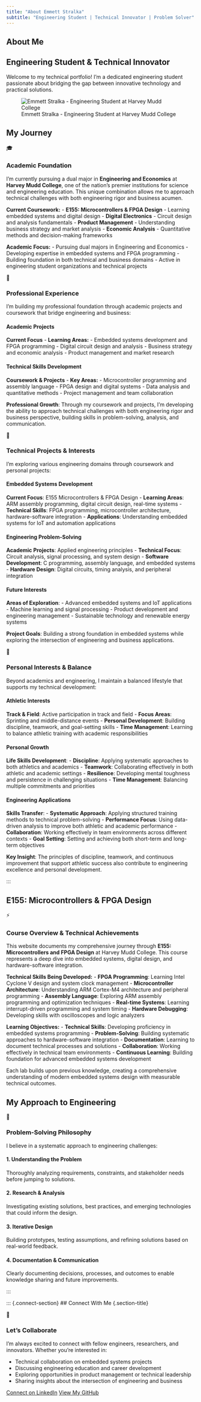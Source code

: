 ```yaml
---
title: "About Emmett Stralka"
subtitle: "Engineering Student | Technical Innovator | Problem Solver"
---
```


::: {.about-intro}
# About Me {.about-title}

## Engineering Student & Technical Innovator {.about-subtitle}

Welcome to my technical portfolio! I'm a dedicated engineering student passionate about 
bridging the gap between innovative technology and practical solutions.

![Emmett Stralka - Engineering Student at Harvey Mudd College](images/headshot.jpg){.about-image}
:::

## My Journey {.section-title}

::: {.journey-grid}

::: {.journey-card .scroll-animate-left}
::: {.card-icon}
🎓
:::
### Academic Foundation

I'm currently pursuing a dual major in **Engineering and Economics** at **Harvey Mudd College**, one of the nation's premier institutions for science and engineering education. This unique combination allows me to approach technical challenges with both engineering rigor and business acumen.

**Current Coursework:**
- **E155: Microcontrollers & FPGA Design** - Learning embedded systems and digital design
- **Digital Electronics** - Circuit design and analysis fundamentals
- **Product Management** - Understanding business strategy and market analysis
- **Economic Analysis** - Quantitative methods and decision-making frameworks

**Academic Focus:**
- Pursuing dual majors in Engineering and Economics
- Developing expertise in embedded systems and FPGA programming
- Building foundation in both technical and business domains
- Active in engineering student organizations and technical projects
:::

::: {.journey-card .scroll-animate-scale}
::: {.card-icon}
💼
:::
### Professional Experience

I'm building my professional foundation through academic projects and coursework that bridge engineering and business:

#### Academic Projects
**Current Focus** - **Learning Areas:**
- Embedded systems development and FPGA programming
- Digital circuit design and analysis
- Business strategy and economic analysis
- Product management and market research

#### Technical Skills Development
**Coursework & Projects** - **Key Areas:**
- Microcontroller programming and assembly language
- FPGA design and digital systems
- Data analysis and quantitative methods
- Project management and team collaboration

**Professional Growth**: Through my coursework and projects, I'm developing the ability to approach technical challenges with both engineering rigor and business perspective, building skills in problem-solving, analysis, and communication.
:::

::: {.journey-card .scroll-animate-right}
::: {.card-icon}
🚀
:::
### Technical Projects & Interests

I'm exploring various engineering domains through coursework and personal projects:

#### Embedded Systems Development
**Current Focus**: E155 Microcontrollers & FPGA Design
- **Learning Areas**: ARM assembly programming, digital circuit design, real-time systems
- **Technical Skills**: FPGA programming, microcontroller architecture, hardware-software integration
- **Applications**: Understanding embedded systems for IoT and automation applications

#### Engineering Problem-Solving
**Academic Projects**: Applied engineering principles
- **Technical Focus**: Circuit analysis, signal processing, and system design
- **Software Development**: C programming, assembly language, and embedded systems
- **Hardware Design**: Digital circuits, timing analysis, and peripheral integration

#### Future Interests
**Areas of Exploration**: 
- Advanced embedded systems and IoT applications
- Machine learning and signal processing
- Product development and engineering management
- Sustainable technology and renewable energy systems

**Project Goals**: Building a strong foundation in embedded systems while exploring the intersection of engineering and business applications.
:::

::: {.journey-card .scroll-animate-left}
::: {.card-icon}
🏃
:::
### Personal Interests & Balance

Beyond academics and engineering, I maintain a balanced lifestyle that supports my technical development:

#### Athletic Interests
**Track & Field**: Active participation in track and field
- **Focus Areas**: Sprinting and middle-distance events
- **Personal Development**: Building discipline, teamwork, and goal-setting skills
- **Time Management**: Learning to balance athletic training with academic responsibilities

#### Personal Growth
**Life Skills Development**:
- **Discipline**: Applying systematic approaches to both athletics and academics
- **Teamwork**: Collaborating effectively in both athletic and academic settings
- **Resilience**: Developing mental toughness and persistence in challenging situations
- **Time Management**: Balancing multiple commitments and priorities

#### Engineering Applications
**Skills Transfer**:
- **Systematic Approach**: Applying structured training methods to technical problem-solving
- **Performance Focus**: Using data-driven analysis to improve both athletic and academic performance
- **Collaboration**: Working effectively in team environments across different contexts
- **Goal Setting**: Setting and achieving both short-term and long-term objectives

**Key Insight**: The principles of discipline, teamwork, and continuous improvement that support athletic success also contribute to engineering excellence and personal development.
:::

:::
:::

::: {.e155-section}
## E155: Microcontrollers & FPGA Design {.section-title}

::: {.e155-section}
::: {.e155-card .scroll-animate-scale}
::: {.card-icon}
⚡
:::
### Course Overview & Technical Achievements

This website documents my comprehensive journey through **E155: Microcontrollers and FPGA Design** at Harvey Mudd College. This course represents a deep dive into embedded systems, digital design, and hardware-software integration.

**Technical Skills Being Developed:**
- **FPGA Programming**: Learning Intel Cyclone V design and system clock management
- **Microcontroller Architecture**: Understanding ARM Cortex-M4 architecture and peripheral programming
- **Assembly Language**: Exploring ARM assembly programming and optimization techniques
- **Real-time Systems**: Learning interrupt-driven programming and system timing
- **Hardware Debugging**: Developing skills with oscilloscopes and logic analyzers

**Learning Objectives:**
- **Technical Skills**: Developing proficiency in embedded systems programming
- **Problem-Solving**: Building systematic approaches to hardware-software integration
- **Documentation**: Learning to document technical processes and solutions
- **Collaboration**: Working effectively in technical team environments
- **Continuous Learning**: Building foundation for advanced embedded systems development

Each lab builds upon previous knowledge, creating a comprehensive understanding of modern embedded systems design with measurable technical outcomes.
:::
:::
:::

## My Approach to Engineering {.section-title}

::: {.approach-section}
::: {.approach-card .scroll-animate-left}
::: {.card-icon}
🎯
:::
### Problem-Solving Philosophy

I believe in a systematic approach to engineering challenges:

#### 1. Understanding the Problem
Thoroughly analyzing requirements, constraints, and stakeholder needs before jumping to solutions.

#### 2. Research & Analysis
Investigating existing solutions, best practices, and emerging technologies that could inform the design.

#### 3. Iterative Design
Building prototypes, testing assumptions, and refining solutions based on real-world feedback.

#### 4. Documentation & Communication
Clearly documenting decisions, processes, and outcomes to enable knowledge sharing and future improvements.
:::
:::
:::

::: {.connect-section}
## Connect With Me {.section-title}

::: {.connect-section}
::: {.connect-card .scroll-animate-right}
::: {.card-icon}
🤝
:::
### Let's Collaborate

I'm always excited to connect with fellow engineers, researchers, and innovators. Whether you're interested in:

- Technical collaboration on embedded systems projects
- Discussing engineering education and career development
- Exploring opportunities in product management or technical leadership
- Sharing insights about the intersection of engineering and business

::: {.cta-buttons}
[Connect on LinkedIn](https://www.linkedin.com/in/emmett-stralka-b41575213/){.btn .btn-primary target="_blank"}
[View My GitHub](https://github.com/stremme1){.btn .btn-secondary target="_blank"}
:::
:::
:::

<script src="scroll-animations.js"></script>
